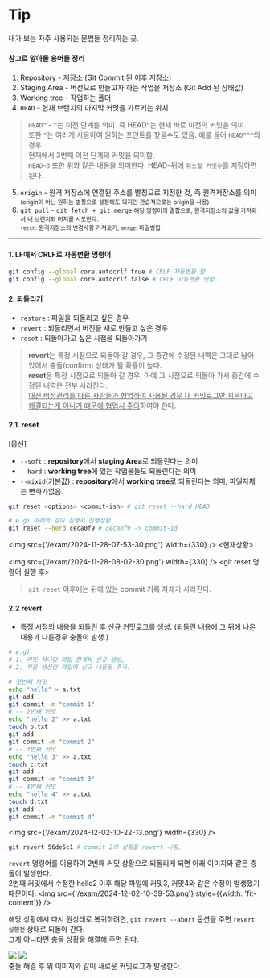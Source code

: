 # Tip

내가 보는 자주 사용되는 문법들 정리하는 곳.

#### 참고로 알아둘 용어들 정리
1. Repository - 저장소 (Git Commit 된 이후 저장소)
2. Staging Area - 버전으로 만들고자 하는 작업물 저장소 (Git Add 된 상태값) 
3. Working tree - 작업하는 폴더
4. `HEAD` - 현재 브랜치의 마지막 커밋을 가르키는 위치.  
> `HEAD^` - `^`는 이전 단계를 의미. 즉 HEAD^는 현재 바로 이전의 커밋을 의미.  
> 또한 `^`는 여러개 사용하여 원하는 포인트를 찾을수도 있음. 예를 들어 `HEAD^^^`의 경우  
> 현재에서 3번째 이전 단계의 커밋을 의미함.  
> `HEAD~3` 또한 위와 같은 내용을 의미한다. HEAD`~`뒤에 `취소할 커밋수`를 지정하면 된다.
5. `origin` - 원격 저장소에 연결된 주소를 별칭으로 지정한 것, 즉 원격저장소를 의미  
<small>(origin이 아닌 원하는 별칭으로 설정해도 되지만 관습적으로는 origin을 사용)</small>
6. `git pull` - `git fetch + git merge` <small>해당 명령어의 결합으로, 원격저장소의 값을 가져와서 내 브랜치와 머지를 시도한다.</small>  
<small>`fetch`: 원격저장소의 변경사항 가져오기, `merge`: 파일병합</small>


---

#### 1. LF에서 CRLF로 자동변환 명령어 
```bash
git config --global core.autocrlf true # CRLF 자동변환 함.
git config --global core.autocrlf false # CRLF 자동변환 안함.
```

#### 2. 되돌리기

- `restore` : 파일을 되돌리고 싶은 경우  
- `revert` : 되돌리면서 버전을 새로 만들고 싶은 경우  
- `reset` : 되돌아가고 싶은 시점을 되돌아가기  
> **revert**는 특정 시점으로 되돌아 갈 경우, 그 중간에 수정된 내역은 그대로 남아 있어서 충돌(confirm) 상태가 될 확률이 높다.  
> **reset**은 특정 시점으로 되돌아 갈 경우, 아예 그 시점으로 되돌아 가서 중간에 수정된 내역은 전부 사라진다.  
> <u>대신 버전관리를 다른 사람들과 협업하여 사용될 경우 내 커밋로그만 지운다고 해결되는게 아니기 떄문에 협업시 주의</u>하여야 한다.

#### 2.1. reset
[옵션]
- `--soft` : **repository**에서 **staging Area**로 되돌린다는 의미 
- `--hard` : **working tree**에 있는 작업물들도 되돌린다는 의미
- `--mixid`(기본값) : **repository**에서 **working tree**로 되돌린다는 의미, 파일자체는 변화가없음.

```bash
git reset <options> <commit-ish> # git reset --hard HEAD
```

```bash
# e.g) 아래와 같이 실행시 진행상황
git reset --herd ceca0f9 # ceca0f9 -> commit-id
```
<img src={'/exam/2024-11-28-07-53-30.png'} width={330} />
&lt;현재상황&gt;

<img src={'/exam/2024-11-28-08-02-30.png'} width={330} />
&lt;git reset 명령어 실행 후&gt;

> `git reset` 이후에는 뒤에 있는 commit 기록 자체가 사라진다.

#### 2.2 revert
- 특정 시점의 내용을 되돌린 후 신규 커밋로그를 생성. (되돌린 내용에 그 뒤에 나온 내용과 다른경우 충돌이 발생.)  

```bash
# e.g) 
# 1. 커밋 하나당 파일 한개씩 신규 생성, 
# 2. 처음 생성한 파일에 신규 내용을 추가.

# 첫번째 커밋
echo "hello" > a.txt
git add .
git commit -m "commit 1"
# -- 2번째 커밋
echo "hello 2" >> a.txt
touch b.txt
git add .
git commit -m "commit 2"
# -- 3번째 커밋
echo "hello 3" >> a.txt
touch c.txt
git add .
git commit -m "commit 3"
# -- 4번째 커밋
echo "hello 4" >> a.txt
touch d.txt
git add .
git commit -m "commit d"
```
<img src={'/exam/2024-12-02-10-22-13.png'} width={330} />
```bash
git revert 56de5c1 # commit 2의 상황을 revert 시킴.
```
`revert` 명령어를 이용하여 2번째 커밋 상황으로 되돌리게 되면 아래 이미지와 같은 충돌이 발생한다.  
2번째 커밋에서 수정한 hello2 이후 해당 파일에 커밋3, 커밋4와 같은 수정이 발생했기 때문이다.
<img src={'/exam/2024-12-02-10-39-53.png'} style={{width: 'fit-content'}} />

해당 상황에서 다시 원상태로 복귀하려면, `git revert --abort` 옵션을 주면 `revert 실행전` 상태로 되돌아 간다.  
그게 아니라면 충돌 상황을 해결해 주면 된다.
<div style={{display:'flex',gap:'8px'}}>
	<img src={'/exam/2024-12-02-11-05-22.png'} width={330} />
	<img src={'/exam/2024-12-02-11-09-07.png'} width={330} />
</div>
충돌 해결 후 위 이미지와 같이 새로운 커밋로그가 발생한다.

